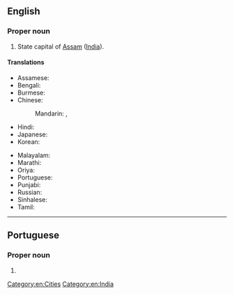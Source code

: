 ==English==
{{wikipedia}}

===Proper noun===
{{en-proper noun}}

# State capital of [[Assam]] ([[India]]).

====Translations====
{{trans-top|state capital of Assam, India}}
* Assamese: {{t|as|দিছপুৰ|sc=Beng}}
* Bengali: {{t|bn|দিসপুর|sc=Beng}}
* Burmese: {{t|my|ဒစ္စပူ|sc=Mymr}}
* Chinese:
*: Mandarin: {{t|cmn|第斯普爾|sc=Hani}}, {{t|cmn|第斯普尔|tr=Dìsīpǔ'ěr|sc=Hani}}
* Hindi: {{t+|hi|दिसपुर|tr=dispur}}
* Japanese: {{t|ja|ディスプル|tr=Disupuru}}
* Korean: {{t|ko|디스푸르|sc=Kore|tr=diseupureu}}
{{trans-mid}}
* Malayalam: {{t|ml|ദിസ്‌പൂർ|sc=Mlym}}
* Marathi: {{t|mr|दिसपूर|sc=Deva}}
* Oriya: {{t|or|ଦିସପୁର|sc=Orya}}
* Portuguese: {{t|pt|Dispur}}
* Punjabi: {{t|pa|ਦਿਸਪੁਰ|sc=Guru}}
* Russian: {{t|ru|Диспу́р|m}}
* Sinhalese: {{t-needed|si}}
* Tamil: {{t|ta|திஸ்பூர்|sc=Taml}}
{{trans-bottom}}

[[Category:en:Cities]]
[[Category:en:India]]

----

==Portuguese==

===Proper noun===
{{pt-proper noun}}

# {{place|pt|city/state capital|s/Assam|c/India|t1=Dispur}}